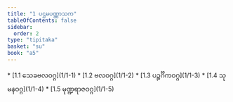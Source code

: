 ```yaml
---
title: "1 ပဌမပဏ္ဏာသက"
tableOfContents: false
sidebar:
  order: 2
type: "tipitaka"
basket: "su"
book: "a5"
---
```



<DynamicBreadcrumb />



<TableOfContents book="a5" section="1">
* [1.1 သေခဗလဝဂ္ဂ](1/1-1)
* [1.2 ဗလဝဂ္ဂ](1/1-2)
* [1.3 ပဉ္စင်္ဂိကဝဂ္ဂ](1/1-3)
* [1.4 သုမနဝဂ္ဂ](1/1-4)
* [1.5 မုဏ္ဍရာဇဝဂ္ဂ](1/1-5)
</TableOfContents>